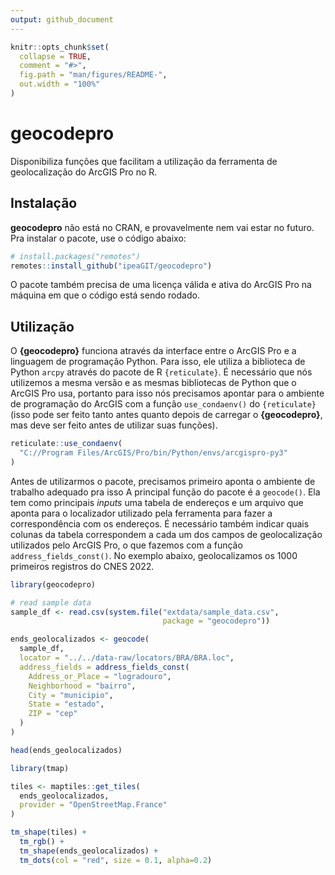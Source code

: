```yaml
---
output: github_document
---
```


```r
knitr::opts_chunk$set(
  collapse = TRUE,
  comment = "#>",
  fig.path = "man/figures/README-",
  out.width = "100%"
)
```

# geocodepro

Disponibiliza funções que facilitam a utilização da ferramenta de geolocalização
do ArcGIS Pro no R.

## Instalação

**geocodepro** não está no CRAN, e provavelmente nem vai estar no futuro. Pra
instalar o pacote, use o código abaixo:

```r
# install.packages("remotes")
remotes::install_github("ipeaGIT/geocodepro")
```

O pacote também precisa de uma licença válida e ativa do ArcGIS Pro na máquina
em que o código está sendo rodado.

## Utilização

O **{geocodepro}** funciona através da interface entre o ArcGIS Pro e a linguagem
de programação Python. Para isso, ele utiliza a biblioteca de Python `arcpy` 
através do pacote de R `{reticulate}`. É necessário que nós utilizemos a mesma 
versão e as mesmas bibliotecas de Python que o ArcGIS Pro usa, portanto para 
isso nós precisamos apontar para o ambiente de programação do ArcGIS com a função
`use_condaenv()` do `{reticulate}` (isso pode ser feito tanto antes quanto
depois de carregar o **{geocodepro}**, mas deve ser feito antes de utilizar suas
funções).

```r
reticulate::use_condaenv(
  "C://Program Files/ArcGIS/Pro/bin/Python/envs/arcgispro-py3"
)
```

Antes de utilizarmos o pacote, precisamos primeiro aponta o ambiente de trabalho
adequado pra isso A principal função do pacote é a `geocode()`. Ela tem como
principais *inputs* uma tabela de endereços e um arquivo que aponta para o
localizador utilizado pela ferramenta para fazer a correspondência com os
endereços. É necessário também indicar quais colunas da tabela correspondem a
cada um dos campos de geolocalização utilizados pelo ArcGIS Pro, o que fazemos
com a função `address_fields_const()`. No exemplo abaixo, geolocalizamos os 1000
primeiros registros do CNES 2022.

```r
library(geocodepro)

# read sample data
sample_df <- read.csv(system.file("extdata/sample_data.csv", 
                                  package = "geocodepro"))

ends_geolocalizados <- geocode(
  sample_df,
  locator = "../../data-raw/locators/BRA/BRA.loc",
  address_fields = address_fields_const(
    Address_or_Place = "logradouro",
    Neighborhood = "bairro",
    City = "municipio",
    State = "estado",
    ZIP = "cep"
  )
)

head(ends_geolocalizados)
```

```r
library(tmap)

tiles <- maptiles::get_tiles(
  ends_geolocalizados,
  provider = "OpenStreetMap.France"
)

tm_shape(tiles) +
  tm_rgb() +
  tm_shape(ends_geolocalizados) +
  tm_dots(col = "red", size = 0.1, alpha=0.2)
```
